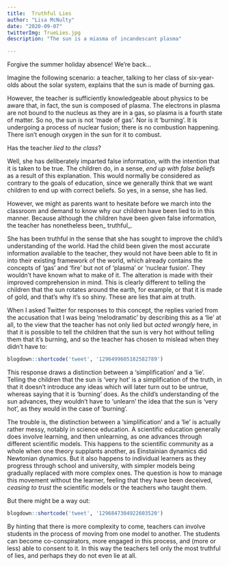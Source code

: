 ```yaml
---
title:  Truthful Lies
author: "Lisa McNulty"  
date: "2020-09-07"  
twitterImg: TrueLies.jpg
description: "The sun is a miasma of incandescant plasma"

---
```



Forgive the summer holiday absence! We’re back...

Imagine the following scenario: a teacher, talking to her class of six-year-olds about the solar system, explains that the sun is made of burning gas. 

However, the teacher is sufficiently knowledgeable about physics to be aware that, in fact, the sun is composed of plasma. The electrons in plasma are not bound to the nucleus as they are in a gas, so plasma is a fourth state of matter. So no, the sun is not ‘made of gas’.  Nor is it ‘burning’. It is undergoing a process of nuclear fusion; there is no combustion happening. There isn’t enough oxygen in the sun for it to combust.

Has the teacher _lied to the class_? 
  
  Well, she has deliberately imparted false information, with the intention that it is taken to be true. The children do, in a sense, _end up with false beliefs_ as a result of this explanation. This would normally be considered as contrary to the goals of education, since we generally think that we want children to end up with correct beliefs. So yes, in a sense, she has lied. 

However, we might as parents want to hesitate before we march into the classroom and demand to know why our children have been lied to in this manner. Because although the children have been given false information, the teacher has nonetheless been_ truthful_. 

She has been truthful in the sense that she has sought to improve the child’s understanding of the world. Had the child been given the most accurate information available to the teacher, they would not have been able to fit in into their existing framework of the world, which already contains the concepts of ‘gas’ and ‘fire’ but not of ‘plasma’ or ‘nuclear fusion’. They wouldn’t have known what to make of it. The alteration is made with their improved comprehension in mind. This is clearly different to telling the children that the sun rotates around the earth, for example, or that it is made of gold, and that’s why it’s so shiny. These are lies that aim at truth.

When I asked Twitter for responses to this concept, the replies varied from the accusation that I was being ‘melodramatic’ by describing this as a ‘lie’ at all, to the view that the teacher has not only lied but _acted wrongly_ here, in that it is possible to tell the children that the sun is very hot without telling them that it’s burning, and so the teacher has chosen to mislead when they didn’t have to:
  

```r
blogdown::shortcode('tweet', '1296499605182582789')
```


This response draws a distinction between a ‘simplification’ and a ‘lie’. Telling the children that the sun is ‘very hot’ is a simplification of the truth, in that it doesn’t introduce any ideas which will later turn out to be untrue, whereas saying that it is ‘burning’ does. As the child’s understanding of the sun advances, they wouldn’t have to ‘unlearn’ the idea that the sun is ‘very hot’, as they would in the case of ‘burning’. 

The trouble is, the distinction between a ‘simplification’ and a ‘lie’ is actually rather messy, notably in science education. A scientific education generally does involve learning, and then unlearning, as one advances through different scientific models. This happens to the scientific community as a whole when one theory supplants another, as Einstainian dynamics did Newtonian dynamics. But it also happens to individual learners as they progress through school and university, with simpler models being gradually replaced with more complex ones. The question is how to manage this movement without the learner, feeling that they have been deceived, _ceasing to trust_ the scientific models or the teachers who taught them.

But there might be a way out: 

  ```r
blogdown::shortcode('tweet', '1296847304922603520')
```

  
By hinting that there is more complexity to come, teachers can involve students in the process of moving from one model to another. The students can become co-conspirators, more engaged in this process, and (more or less) able to consent to it. In this way the teachers tell only the most truthful of lies, and perhaps they do not even lie at all. 
